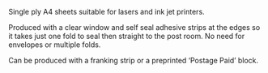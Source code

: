 Single ply A4 sheets suitable for lasers and ink jet printers.

Produced with a clear window and self seal adhesive strips at the edges so it takes just one fold to seal then straight to the post room. No need for envelopes or multiple folds.

Can be produced with a franking strip or a preprinted ‘Postage Paid’ block.
